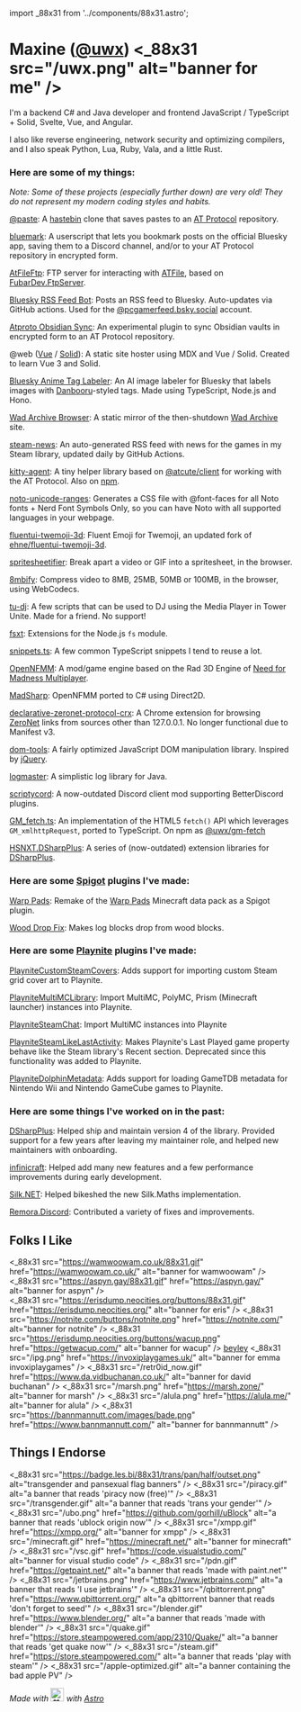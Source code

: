 ﻿import _88x31 from '../components/88x31.astro';

<Layout title="Maxine's Webzone" description="Maxine's personal web page">

<Webamp />

# Maxine ([@uwx](https://github.com/uwx)) <_88x31 src="/uwx.png" alt="banner for me" />

I'm a backend C# and Java developer and frontend JavaScript / TypeScript + Solid,
Svelte, Vue, and Angular.

I also like reverse engineering, network security and optimizing compilers, and I
also speak Python, Lua, Ruby, Vala, and a little Rust.

### Here are some of my things:

*Note: Some of these projects (especially further down) are very old! They do not represent my modern coding styles and
habits.*

[@paste](https://atpaste.github.io):
A [hastebin](https://github.com/toptal/haste-server) clone that saves pastes to an [AT Protocol](https://atproto.com/)
repository.

[bluemark](https://github.com/uwx/bluemark):
A userscript that lets you bookmark posts on the official Bluesky app, saving them to a Discord channel, and/or to your
AT Protocol repository in encrypted form.

[AtFileFtp](https://github.com/uwx/AtFileFtp):
FTP server for interacting with [ATFile](https://github.com/ziodotsh/atfile), based on
[FubarDev.FtpServer](https://github.com/FubarDevelopment/FtpServer).

[Bluesky RSS Feed Bot](https://github.com/uwx/bsky-pcgamer-rss):
Posts an RSS feed to Bluesky. Auto-updates via GitHub actions. Used for the
[@pcgamerfeed.bsky.social](https://bsky.app/profile/pcgamerfeed.bsky.social) account.

[Atproto Obsidian Sync](https://github.com/obsidat/obsidat.github.io):
An experimental plugin to sync Obsidian vaults in encrypted form to an AT Protocol repository.

@web ([Vue](https://atweb-vue.github.io) / [Solid](https://atweb-solid.github.io)): A static site hoster using MDX and
Vue / Solid. Created to learn Vue 3 and Solid.

[Bluesky Anime Tag Labeler](https://bsky.app/profile/iqdb-labeler.bsky.social): An AI image labeler for Bluesky that
labels images with [Danbooru](https://safebooru.donmai.us/tags)-styled tags. Made using TypeScript, Node.js and Hono.

[Wad Archive Browser](https://wadarchive-browser.github.io/): A static mirror of the then-shutdown
[Wad Archive](https://www.wad-archive.com/) site.

[steam-news](https://github.com/uwx/steam-news): An auto-generated RSS feed with news for the games in my Steam library,
updated daily by GitHub Actions.

[kitty-agent](https://github.com/uwx/kitty-agent): A tiny helper library based on
[@atcute/client](https://github.com/mary-ext/atcute/tree/trunk/packages/core/client) for working with the AT Protocol.
Also on [npm](https://www.npmjs.com/package/kitty-agent).

[noto-unicode-ranges](https://github.com/uwx/noto-unicode-ranges): Generates a CSS file with @font-faces for all Noto
fonts + Nerd Font Symbols Only, so you can have Noto with all supported languages in your webpage.

[fluentui-twemoji-3d](https://github.com/uwx/fluentui-twemoji-3d): Fluent Emoji for Twemoji, an updated fork of
[ehne/fluentui-twemoji-3d](https://github.com/ehne/fluentui-twemoji-3d).

[spritesheetifier](https://uwx.github.io/spritesheetifier/): Break apart a video or GIF into a spritesheet, in the
browser.

[8mbify](https://uwx.github.io/8mbify/): Compress video to 8MB, 25MB, 50MB or 100MB, in the browser, using WebCodecs.

[tu-dj](https://github.com/uwx/tu-dj): A few scripts that can be used to DJ using the Media Player in Tower Unite. Made
for a friend. No support!

[fsxt](https://github.com/uwx-node-modules/fsxt): Extensions for the Node.js `fs` module.

[snippets.ts](https://github.com/uwx/snippets.ts): A few common TypeScript snippets I tend to reuse a lot.

[OpenNFMM](https://github.com/uwx/OpenNFMM): A mod/game engine based on the Rad 3D Engine of
[Need for Madness Multiplayer](http://www.needformadness.com/).

[MadSharp](https://github.com/uwx/MadSharp): OpenNFMM ported to C# using Direct2D.

[declarative-zeronet-protocol-crx](https://github.com/uwx/declarative-zeronet-protocol-crx): A Chrome extension for
browsing [ZeroNet](https://zeronet.io/) links from sources other than 127.0.0.1. No longer functional due to Manifest
v3.

[dom-tools](https://github.com/uwx/dom-tools): A fairly optimized JavaScript DOM manipulation library. Inspired by
[jQuery](https://jquery.com/).

[logmaster](https://github.com/uwx/logmaster): A simplistic log library for Java.

[scriptycord](https://github.com/uwx/scriptycord): A now-outdated Discord client mod supporting BetterDiscord plugins.

[GM_fetch.ts](https://github.com/uwx/GM_fetch.ts_v2): An implementation of the HTML5 `fetch()` API which leverages
`GM_xmlhttpRequest`, ported to TypeScript. On npm as [@uwx/gm-fetch](http://npmjs.com/package/@uwx/gm-fetch)

[HSNXT.DSharpPlus](https://github.com/uwx/HSNXT.DSharpPlus): A series of (now-outdated) extension libraries for
[DSharpPlus](https://github.com/DSharpPlus/DSharpPlus).

### Here are some [Spigot](https://www.spigotmc.org/) plugins I've made:

[Warp Pads](https://github.com/uwx/WarpPads): Remake of the [Warp Pads](https://github.com/SmoochyPit/Warp-Pads)
Minecraft data pack as a Spigot plugin.

[Wood Drop Fix](https://github.com/uwx/WoodDropFix): Makes log blocks drop from wood blocks.

### Here are some [Playnite](https://playnite.link) plugins I've made:

[PlayniteCustomSteamCovers](https://github.com/uwx/PlayniteCustomSteamCovers): Adds support for importing custom Steam
grid cover art to Playnite.

[PlayniteMultiMCLibrary](https://github.com/uwx/PlayniteMultiMCLibrary): Import MultiMC, PolyMC, Prism (Minecraft
launcher) instances into Playnite.

[PlayniteSteamChat](https://github.com/uwx/PlayniteSteamChat): Import MultiMC instances into Playnite

[PlayniteSteamLikeLastActivity](https://github.com/uwx/PlayniteSteamLikeLastActivity): Makes Playnite's Last Played game
property behave like the Steam library's Recent section. Deprecated since this functionality was added to Playnite.

[PlayniteDolphinMetadata](https://github.com/uwx/PlayniteDolphinMetadata): Adds support for loading GameTDB metadata for
Nintendo Wii and Nintendo GameCube games to Playnite.

### Here are some things I've worked on in the past:

[DSharpPlus](https://github.com/DSharpPlus/DSharpPlus): Helped ship and maintain version 4 of the library. Provided
support for a few years after leaving my maintainer role, and helped new maintainers with onboarding.

[infinicraft](https://github.com/Infinicraft-Mod/infinicraft): Helped add many new features and a few performance
improvements during early development.

[Silk.NET](https://github.com/dotnet/Silk.NET): Helped bikeshed the new Silk.Maths implementation.

[Remora.Discord](https://github.com/Remora/Remora.Discord): Contributed a variety of fixes and improvements.

## Folks I Like

<_88x31 src="https://wamwoowam.co.uk/88x31.gif" href="https://wamwoowam.co.uk/" alt="banner for wamwoowam" />
<_88x31 src="https://aspyn.gay/88x31.gif" href="https://aspyn.gay/" alt="banner for aspyn" />    
<_88x31 src="https://erisdump.neocities.org/buttons/88x31.gif" href="https://erisdump.neocities.org/" alt="banner for eris" />
<_88x31 src="https://notnite.com/buttons/notnite.png" href="https://notnite.com/" alt="banner for notnite" />
<_88x31 src="https://erisdump.neocities.org/buttons/wacup.png" href="https://getwacup.com/" alt="banner for wacup" />
<span> [beyley](https://beyleyisnot.moe/) </span>
<_88x31 src="/ipg.png" href="https://invoxiplaygames.uk/" alt="banner for emma invoxiplaygames" />
<_88x31 src="/retr0id_now.gif" href="https://www.da.vidbuchanan.co.uk/" alt="banner for david buchanan" />
<_88x31 src="/marsh.png" href="https://marsh.zone/" alt="banner for marsh" />
<_88x31 src="/alula.png" href="https://alula.me/" alt="banner for alula" />
<_88x31 src="https://bannmannutt.com/images/bade.png" href="https://www.bannmannutt.com/" alt="banner for bannmannutt" />

## Things I Endorse

<_88x31 src="https://badge.les.bi/88x31/trans/pan/half/outset.png" alt="transgender and pansexual flag banners" />
<_88x31 src="/piracy.gif" alt="a banner that reads 'piracy now (free)'" />
<_88x31 src="/transgender.gif" alt="a banner that reads 'trans your gender'" />
<_88x31 src="/ubo.png" href="https://github.com/gorhill/uBlock" alt="a banner that reads 'ublock origin now'" />
<_88x31 src="/xmpp.gif" href="https://xmpp.org/" alt="banner for xmpp" />
<_88x31 src="/minecraft.gif" href="https://minecraft.net/" alt="banner for minecraft" />
<_88x31 src="/vsc.gif" href="https://code.visualstudio.com/" alt="banner for visual studio code" />
<_88x31 src="/pdn.gif" href="https://getpaint.net/" alt="a banner that reads 'made with paint.net'" />
<_88x31 src="/jetbrains.png" href="https://www.jetbrains.com/" alt="a banner that reads 'I use jetbrains'" />
<_88x31 src="/qbittorrent.png" href="https://www.qbittorrent.org/" alt="a qbittorrent banner that reads 'don't forget to seed'" />
<_88x31 src="/blender.gif" href="https://www.blender.org/" alt="a banner that reads 'made with blender'" />
<_88x31 src="/quake.gif" href="https://store.steampowered.com/app/2310/Quake/" alt="a banner that reads 'get quake now'" />
<_88x31 src="/steam.gif" href="https://store.steampowered.com/" alt="a banner that reads 'play with steam'" />
<_88x31 src="/apple-optimized.gif" alt="a banner containing the bad apple PV" />

_Made with <Image alt="❤️" src="https://uwx.github.io/fluentui-twemoji-3d/export/3D_png/72x72/2764.png" width="24" height="24" /> with [Astro](https://astro.build/)_
</Layout>